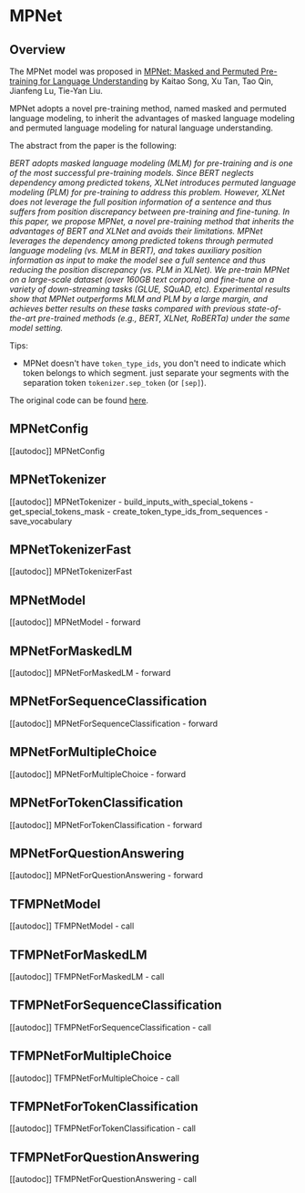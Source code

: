 <!--Copyright 2020 The HuggingFace Team. All rights reserved.

Licensed under the Apache License, Version 2.0 (the "License"); you may not use this file except in compliance with
the License. You may obtain a copy of the License at

http://www.apache.org/licenses/LICENSE-2.0

Unless required by applicable law or agreed to in writing, software distributed under the License is distributed on
an "AS IS" BASIS, WITHOUT WARRANTIES OR CONDITIONS OF ANY KIND, either express or implied. See the License for the
specific language governing permissions and limitations under the License.
-->

# MPNet

## Overview

The MPNet model was proposed in [MPNet: Masked and Permuted Pre-training for Language Understanding](https://arxiv.org/abs/2004.09297) by Kaitao Song, Xu Tan, Tao Qin, Jianfeng Lu, Tie-Yan Liu.

MPNet adopts a novel pre-training method, named masked and permuted language modeling, to inherit the advantages of
masked language modeling and permuted language modeling for natural language understanding.

The abstract from the paper is the following:

*BERT adopts masked language modeling (MLM) for pre-training and is one of the most successful pre-training models.
Since BERT neglects dependency among predicted tokens, XLNet introduces permuted language modeling (PLM) for
pre-training to address this problem. However, XLNet does not leverage the full position information of a sentence and
thus suffers from position discrepancy between pre-training and fine-tuning. In this paper, we propose MPNet, a novel
pre-training method that inherits the advantages of BERT and XLNet and avoids their limitations. MPNet leverages the
dependency among predicted tokens through permuted language modeling (vs. MLM in BERT), and takes auxiliary position
information as input to make the model see a full sentence and thus reducing the position discrepancy (vs. PLM in
XLNet). We pre-train MPNet on a large-scale dataset (over 160GB text corpora) and fine-tune on a variety of
down-streaming tasks (GLUE, SQuAD, etc). Experimental results show that MPNet outperforms MLM and PLM by a large
margin, and achieves better results on these tasks compared with previous state-of-the-art pre-trained methods (e.g.,
BERT, XLNet, RoBERTa) under the same model setting.*

Tips:

- MPNet doesn't have `token_type_ids`, you don't need to indicate which token belongs to which segment. just
  separate your segments with the separation token `tokenizer.sep_token` (or `[sep]`).

The original code can be found [here](https://github.com/microsoft/MPNet).

## MPNetConfig

[[autodoc]] MPNetConfig

## MPNetTokenizer

[[autodoc]] MPNetTokenizer
    - build_inputs_with_special_tokens
    - get_special_tokens_mask
    - create_token_type_ids_from_sequences
    - save_vocabulary

## MPNetTokenizerFast

[[autodoc]] MPNetTokenizerFast

## MPNetModel

[[autodoc]] MPNetModel
    - forward

## MPNetForMaskedLM

[[autodoc]] MPNetForMaskedLM
    - forward

## MPNetForSequenceClassification

[[autodoc]] MPNetForSequenceClassification
    - forward

## MPNetForMultipleChoice

[[autodoc]] MPNetForMultipleChoice
    - forward

## MPNetForTokenClassification

[[autodoc]] MPNetForTokenClassification
    - forward

## MPNetForQuestionAnswering

[[autodoc]] MPNetForQuestionAnswering
    - forward

## TFMPNetModel

[[autodoc]] TFMPNetModel
    - call

## TFMPNetForMaskedLM

[[autodoc]] TFMPNetForMaskedLM
    - call

## TFMPNetForSequenceClassification

[[autodoc]] TFMPNetForSequenceClassification
    - call

## TFMPNetForMultipleChoice

[[autodoc]] TFMPNetForMultipleChoice
    - call

## TFMPNetForTokenClassification

[[autodoc]] TFMPNetForTokenClassification
    - call

## TFMPNetForQuestionAnswering

[[autodoc]] TFMPNetForQuestionAnswering
    - call
